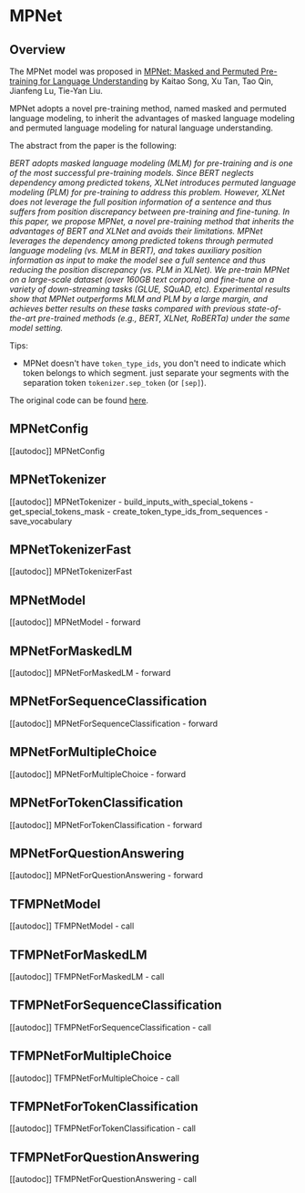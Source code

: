 <!--Copyright 2020 The HuggingFace Team. All rights reserved.

Licensed under the Apache License, Version 2.0 (the "License"); you may not use this file except in compliance with
the License. You may obtain a copy of the License at

http://www.apache.org/licenses/LICENSE-2.0

Unless required by applicable law or agreed to in writing, software distributed under the License is distributed on
an "AS IS" BASIS, WITHOUT WARRANTIES OR CONDITIONS OF ANY KIND, either express or implied. See the License for the
specific language governing permissions and limitations under the License.
-->

# MPNet

## Overview

The MPNet model was proposed in [MPNet: Masked and Permuted Pre-training for Language Understanding](https://arxiv.org/abs/2004.09297) by Kaitao Song, Xu Tan, Tao Qin, Jianfeng Lu, Tie-Yan Liu.

MPNet adopts a novel pre-training method, named masked and permuted language modeling, to inherit the advantages of
masked language modeling and permuted language modeling for natural language understanding.

The abstract from the paper is the following:

*BERT adopts masked language modeling (MLM) for pre-training and is one of the most successful pre-training models.
Since BERT neglects dependency among predicted tokens, XLNet introduces permuted language modeling (PLM) for
pre-training to address this problem. However, XLNet does not leverage the full position information of a sentence and
thus suffers from position discrepancy between pre-training and fine-tuning. In this paper, we propose MPNet, a novel
pre-training method that inherits the advantages of BERT and XLNet and avoids their limitations. MPNet leverages the
dependency among predicted tokens through permuted language modeling (vs. MLM in BERT), and takes auxiliary position
information as input to make the model see a full sentence and thus reducing the position discrepancy (vs. PLM in
XLNet). We pre-train MPNet on a large-scale dataset (over 160GB text corpora) and fine-tune on a variety of
down-streaming tasks (GLUE, SQuAD, etc). Experimental results show that MPNet outperforms MLM and PLM by a large
margin, and achieves better results on these tasks compared with previous state-of-the-art pre-trained methods (e.g.,
BERT, XLNet, RoBERTa) under the same model setting.*

Tips:

- MPNet doesn't have `token_type_ids`, you don't need to indicate which token belongs to which segment. just
  separate your segments with the separation token `tokenizer.sep_token` (or `[sep]`).

The original code can be found [here](https://github.com/microsoft/MPNet).

## MPNetConfig

[[autodoc]] MPNetConfig

## MPNetTokenizer

[[autodoc]] MPNetTokenizer
    - build_inputs_with_special_tokens
    - get_special_tokens_mask
    - create_token_type_ids_from_sequences
    - save_vocabulary

## MPNetTokenizerFast

[[autodoc]] MPNetTokenizerFast

## MPNetModel

[[autodoc]] MPNetModel
    - forward

## MPNetForMaskedLM

[[autodoc]] MPNetForMaskedLM
    - forward

## MPNetForSequenceClassification

[[autodoc]] MPNetForSequenceClassification
    - forward

## MPNetForMultipleChoice

[[autodoc]] MPNetForMultipleChoice
    - forward

## MPNetForTokenClassification

[[autodoc]] MPNetForTokenClassification
    - forward

## MPNetForQuestionAnswering

[[autodoc]] MPNetForQuestionAnswering
    - forward

## TFMPNetModel

[[autodoc]] TFMPNetModel
    - call

## TFMPNetForMaskedLM

[[autodoc]] TFMPNetForMaskedLM
    - call

## TFMPNetForSequenceClassification

[[autodoc]] TFMPNetForSequenceClassification
    - call

## TFMPNetForMultipleChoice

[[autodoc]] TFMPNetForMultipleChoice
    - call

## TFMPNetForTokenClassification

[[autodoc]] TFMPNetForTokenClassification
    - call

## TFMPNetForQuestionAnswering

[[autodoc]] TFMPNetForQuestionAnswering
    - call
